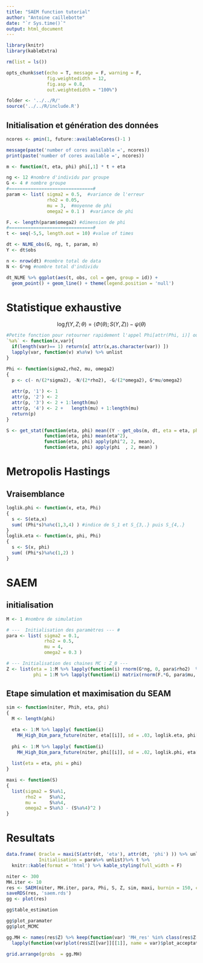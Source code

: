 ```yaml
---
title: "SAEM function tutorial"
author: "Antoine caillebotte"
date: "`r Sys.time()`"
output: html_document
---
```

  
<style type="text/css">
.main-container {
  max-width: 1000px;
  margin-left: auto;
  margin-right: auto;
}
</style>
  
```r
library(knitr)
library(kableExtra)

rm(list = ls())

opts_chunk$set(echo = T, message = F, warning = F,
               fig.weightedidth = 12,
               fig.asp = 0.8,
               out.weightedidth = "100%")

folder <- '../../R/'
source('../../R/include.R')
```

## Initialisation et génération des données

```r
ncores <- pmin(1, future::availableCores()-1 )

message(paste('number of cores available =', ncores))
print(paste('number of cores available =', ncores))
```

```r
m <- function(t, eta, phi) phi[,1] * t + eta

ng <- 12 #nombre d'individu par groupe
G <- 4 # nombre groupe
#===============================#
param <- list( sigma2 = 0.5,  #variance de l'erreur
               rho2 = 0.05,
               mu = 3,  #moyenne de phi
               omega2 = 0.1 )  #variance de phi

F. <- length(param$omega2) #dimension de phi
#===============================#
t <- seq(-5,5, length.out = 10) #value of times

dt <- NLME_obs(G, ng, t, param, m)
Y <- dt$obs

n <- nrow(dt) #nombre total de data
N <- G*ng #nombre total d'individu
```

```r
dt_NLME %>% ggplot(aes(t, obs, col = gen, group = id)) + 
  geom_point() + geom_line() + theme(legend.position = 'null')
```

# Statistique exhaustive
$$\log f(Y, Z ; \theta) = \langle \Phi(\theta) ; S(Y,Z) \rangle - \psi(\theta)$$

```r
#Petite fonction pour retourner rapidement l'appel Phi[attr(Phi, i)] où i est '1', '2', ...,
`%a%` <- function(x,var){
  if(length(var)== 1) return(x[ attr(x,as.character(var)) ])
  lapply(var, function(v) x%a%v) %>% unlist
}

Phi <- function(sigma2,rho2, mu, omega2)
{
  p <- c(- n/(2*sigma2), -N/(2*rho2), -G/(2*omega2), G*mu/omega2)
  
  attr(p, '1') <- 1
  attr(p, '2') <- 2
  attr(p, '3') <- 2 + 1:length(mu)
  attr(p, '4') <- 2 +   length(mu) + 1:length(mu)
  return(p)
}

S <- get_stat(function(eta, phi) mean((Y - get_obs(m, dt, eta = eta, phi = phi) )^2 ),
              function(eta, phi) mean(eta^2),
              function(eta, phi) apply(phi^2, 2, mean),
              function(eta, phi) apply(phi  , 2, mean) )
```
# Metropolis Hastings

## Vraisemblance

```r
loglik.phi <- function(x, eta, Phi)
{
  s <- S(eta,x)
  sum( (Phi*s)%a%c(1,3,4) ) #indice de S_1 et S_{3,.} puis S_{4,.}
}
loglik.eta <- function(x, phi, Phi) 
{ 
  s <- S(x, phi)
  sum( (Phi*s)%a%c(1,2) )
}
```

# SAEM
## initialisation
```r
M <- 1 #nombre de simulation

# ---  Initialisation des paramètres --- #
para <- list( sigma2 = 0.1,
              rho2 = 0.5,
              mu = 4,
              omega2 = 0.3 )

# --- Initialisation des chaines MC : Z_0 ---
Z <- list(eta = 1:M %>% lapply(function(i) rnorm(G*ng, 0, para$rho2)  %>% matrix(ncol = 1) ),
          phi = 1:M %>% lapply(function(i) matrix(rnorm(F.*G, para$mu, para$omega2), nrow = F.) %>% t ) )
```

## Etape simulation et maximisation du SEAM
```r
sim <- function(niter, Phih, eta, phi)
{
  M <- length(phi)

  eta <- 1:M %>% lapply( function(i)
    MH_High_Dim_para_future(niter, eta[[i]], sd = .03, loglik.eta, phi[[i]], Phih, cores = ncores ))
  
  phi <- 1:M %>% lapply( function(i)
    MH_High_Dim_para_future(niter, phi[[i]], sd = .02, loglik.phi, eta[[i]], Phih, cores = 1 ))
  
  list(eta = eta, phi = phi)
}

maxi <- function(S)
{
  list(sigma2 = S%a%1,
       rho2 =   S%a%2,
       mu =     S%a%4,
       omega2 = S%a%3 - (S%a%4)^2 )
}
```


# Resultats

```r
data.frame( Oracle = maxi(S(attr(dt, 'eta'), attr(dt, 'phi') )) %>% unlist ,
            Initialisation = para%>% unlist)%>% t %>% 
  knitr::kable(format = 'html') %>% kable_styling(full_width = F)
```

```r
niter <- 300
MH.iter <- 10
res <- SAEM(niter, MH.iter, para, Phi, S, Z, sim, maxi, burnin = 150, coef.burnin = 3/4, eps = 1e-3, verbatim = 2)
saveRDS(res, 'saem.rds')
gg <- plot(res)
```

```r
gg$table_estimation
```

```r
gg$plot_paramater
gg$plot_MCMC

gg.MH <- names(res$Z) %>% keep(function(var) 'MH_res' %in% class(res$Z[[var]][[1]]) ) %>%
  lapply(function(var)plot(res$Z[[var]][[1]], name = var)$plot_acceptation)

grid.arrange(grobs  = gg.MH)
```
